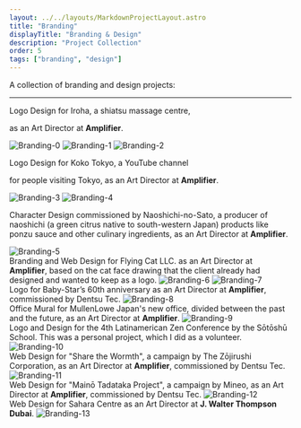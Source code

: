```yaml
---
layout: ../../layouts/MarkdownProjectLayout.astro
title: "Branding"
displayTitle: "Branding & Design"
description: "Project Collection"
order: 5
tags: ["branding", "design"]
---
```


A collection of branding and design projects:

---


<section>
  <p>Logo Design for Iroha, a shiatsu massage centre,</p>
  <p>as an Art Director at <strong>Amplifier</strong>.</p>
  <Image src="/assets/projects/Branding/Branding-0.webp" alt="Branding-0" />
  <Image src="/assets/projects/Branding/Branding-1.png" alt="Branding-1" />
  <Image src="/assets/projects/Branding/Branding-2.png" alt="Branding-2" />
</section>
<section>
  <p>Logo Design for Koko Tokyo, a YouTube channel</p>
  <p>for people visiting Tokyo, as an Art Director at <strong>Amplifier</strong>.</p>
  <Image src="/assets/projects/Branding/Branding-3.gif" alt="Branding-3" />
  <Image src="/assets/projects/Branding/Branding-4.gif" alt="Branding-4" />
</section>
<section>

Character Design commissioned by Naoshichi-no-Sato,
a producer of naoshichi (a green citrus native to south-western Japan)
products like ponzu sauce and other culinary ingredients,
as an Art Director at <strong>Amplifier</strong>.

  <Image src="/assets/projects/Branding/Branding-5.png" alt="Branding-5" />
</section>
<section>
Branding and Web Design for Flying Cat LLC. as an Art Director at <strong>Amplifier</strong>, based on the cat face drawing that the client already had designed and wanted to keep as a logo.
  <Image src="/assets/projects/Branding/Branding-6.png" alt="Branding-6" />
  <Image src="/assets/projects/Branding/Branding-7.gif" alt="Branding-7" />
</section>
<section>
Logo for Baby-Star’s 60th anniversary as an Art Director at <strong>Amplifier</strong>, commissioned by Dentsu Tec.
  <Image src="/assets/projects/Branding/Branding-8.png" alt="Branding-8" />
</section>
<section>
Office Mural for MullenLowe Japan's new office, divided between the past and the future, as an Art Director at <strong>Amplifier</strong>.
  <Image src="/assets/projects/Branding/Branding-9.png" alt="Branding-9" />
</section>
<section>
Logo and Design for the 4th Latinamerican Zen Conference by the Sōtōshū School. This was a personal project, which I did as a volunteer.
  <Image src="/assets/projects/Branding/Branding-10.png" alt="Branding-10" />
</section>
<section>
Web Design for "Share the Wormth", a campaign by The Zōjirushi Corporation, as an Art Director at <strong>Amplifier</strong>, commissioned by Dentsu Tec.
  <Image src="/assets/projects/Branding/Branding-11.gif" alt="Branding-11" />
</section>
<section>
Web Design for "Mainō Tadataka Project", a campaign by Mineo, as an Art Director at <strong>Amplifier</strong>, commissioned by Dentsu Tec.
  <Image src="/assets/projects/Branding/Branding-12.gif" alt="Branding-12" />
</section>
<section>
Web Design for Sahara Centre as an Art Director at <strong>J. Walter Thompson Dubai</strong>.
  <Image src="/assets/projects/Branding/Branding-13.gif" alt="Branding-13" />
</section>
